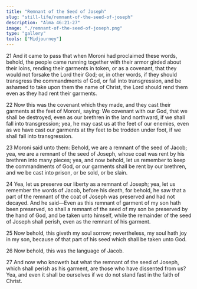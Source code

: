 ```yaml
---
title: "Remnant of the Seed of Joseph"
slug: "still-life/remnant-of-the-seed-of-joseph"
description: "Alma 46:21-27"
image: "./remnant-of-the-seed-of-joseph.png"
type: "gallery"
tools: ["Midjourney"]
---
```


21 And it came to pass that when Moroni had proclaimed these words, behold, the people came running together with their armor girded about their loins, rending their garments in token, or as a covenant, that they would not forsake the Lord their God; or, in other words, if they should transgress the commandments of God, or fall into transgression, and be ashamed to take upon them the name of Christ, the Lord should rend them even as they had rent their garments.

22 Now this was the covenant which they made, and they cast their garments at the feet of Moroni, saying: We covenant with our God, that we shall be destroyed, even as our brethren in the land northward, if we shall fall into transgression; yea, he may cast us at the feet of our enemies, even as we have cast our garments at thy feet to be trodden under foot, if we shall fall into transgression.

23 Moroni said unto them: Behold, we are a remnant of the seed of Jacob; yea, we are a remnant of the seed of Joseph, whose coat was rent by his brethren into many pieces; yea, and now behold, let us remember to keep the commandments of God, or our garments shall be rent by our brethren, and we be cast into prison, or be sold, or be slain.

24 Yea, let us preserve our liberty as a remnant of Joseph; yea, let us remember the words of Jacob, before his death, for behold, he saw that a part of the remnant of the coat of Joseph was preserved and had not decayed. And he said—Even as this remnant of garment of my son hath been preserved, so shall a remnant of the seed of my son be preserved by the hand of God, and be taken unto himself, while the remainder of the seed of Joseph shall perish, even as the remnant of his garment.

25 Now behold, this giveth my soul sorrow; nevertheless, my soul hath joy in my son, because of that part of his seed which shall be taken unto God.

26 Now behold, this was the language of Jacob.

27 And now who knoweth but what the remnant of the seed of Joseph, which shall perish as his garment, are those who have dissented from us? Yea, and even it shall be ourselves if we do not stand fast in the faith of Christ.
